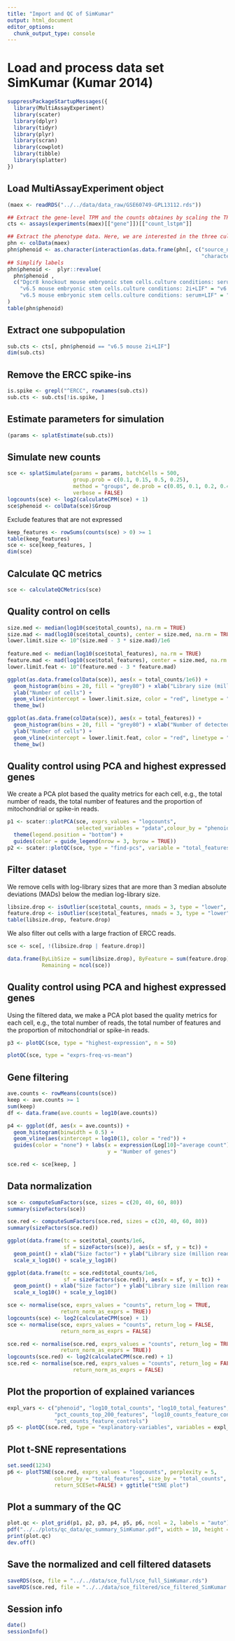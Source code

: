 ```yaml
---
title: "Import and QC of SimKumar"
output: html_document
editor_options: 
  chunk_output_type: console
---
```


# Load and process data set SimKumar (Kumar 2014)

```r
suppressPackageStartupMessages({
  library(MultiAssayExperiment)
  library(scater)
  library(dplyr)
  library(tidyr)
  library(plyr)
  library(scran)
  library(cowplot)
  library(tibble)
  library(splatter)
})
```

## Load MultiAssayExperiment object

```r
(maex <- readRDS("../../data/data_raw/GSE60749-GPL13112.rds"))

## Extract the gene-level TPM and the counts obtaines by scaling the TPMs
cts <- assays(experiments(maex)[["gene"]])[["count_lstpm"]]

## Extract the phenotype data. Here, we are interested in the three culture conditions
phn <- colData(maex)
phn$phenoid <- as.character(interaction(as.data.frame(phn[, c("source_name_ch1",
                                                              "characteristics_ch1.1")])))
## Simplify labels
phn$phenoid <-  plyr::revalue(
  phn$phenoid , 
  c("Dgcr8 knockout mouse embryonic stem cells.culture conditions: serum+LIF" = "Dgcr8 knockout mouse serum+LIF", 
    "v6.5 mouse embryonic stem cells.culture conditions: 2i+LIF" = "v6.5 mouse 2i+LIF",
    "v6.5 mouse embryonic stem cells.culture conditions: serum+LIF" = "v6.5 mouse serum+LIF")
)
table(phn$phenoid)
```

## Extract one subpopulation

```r
sub.cts <- cts[, phn$phenoid == "v6.5 mouse 2i+LIF"]
dim(sub.cts)
```

## Remove the ERCC spike-ins

```r
is.spike <- grepl("^ERCC", rownames(sub.cts))
sub.cts <- sub.cts[!is.spike, ]
```

## Estimate parameters for simulation

```r
(params <- splatEstimate(sub.cts))
```

## Simulate new counts

```r
sce <- splatSimulate(params = params, batchCells = 500,
                     group.prob = c(0.1, 0.15, 0.5, 0.25), 
                     method = "groups", de.prob = c(0.05, 0.1, 0.2, 0.4),
                     verbose = FALSE)
logcounts(sce) <- log2(calculateCPM(sce) + 1)
sce$phenoid <- colData(sce)$Group
```

Exclude features that are not expressed

```r
keep_features <- rowSums(counts(sce) > 0) >= 1
table(keep_features)
sce <- sce[keep_features, ]
dim(sce)
```

## Calculate QC metrics

```r
sce <- calculateQCMetrics(sce)
```

## Quality control on cells

```r
size.med <- median(log10(sce$total_counts), na.rm = TRUE)
size.mad <- mad(log10(sce$total_counts), center = size.med, na.rm = TRUE)
lower.limit.size <- 10^(size.med - 3 * size.mad)/1e6
    
feature.med <- median(log10(sce$total_features), na.rm = TRUE)
feature.mad <- mad(log10(sce$total_features), center = size.med, na.rm = TRUE)
lower.limit.feat <- 10^(feature.med - 3 * feature.mad)

ggplot(as.data.frame(colData(sce)), aes(x = total_counts/1e6)) + 
  geom_histogram(bins = 20, fill = "grey80") + xlab("Library size (million reads)") + 
  ylab("Number of cells") + 
  geom_vline(xintercept = lower.limit.size, color = "red", linetype = "dashed") + 
  theme_bw()

ggplot(as.data.frame(colData(sce)), aes(x = total_features)) + 
  geom_histogram(bins = 20, fill = "grey80") + xlab("Number of detected features") + 
  ylab("Number of cells") + 
  geom_vline(xintercept = lower.limit.feat, color = "red", linetype = "dashed") + 
  theme_bw()
```

## Quality control using PCA and highest expressed genes

We create a PCA plot based the quality metrics for each cell, e.g., the total
number of reads, the total number of features and the proportion of
mitochondrial or spike-in reads.

```r
p1 <- scater::plotPCA(sce, exprs_values = "logcounts",
                      selected_variables = "pdata",colour_by = "phenoid") + 
  theme(legend.position = "bottom") + 
  guides(color = guide_legend(nrow = 3, byrow = TRUE))
p2 <- scater::plotQC(sce, type = "find-pcs", variable = "total_features")
```

## Filter dataset

We remove cells with log-library sizes that are more than 3 median absolute
deviations (MADs) below the median log-library size.

```r
libsize.drop <- isOutlier(sce$total_counts, nmads = 3, type = "lower", log = TRUE)
feature.drop <- isOutlier(sce$total_features, nmads = 3, type = "lower", log = TRUE)
table(libsize.drop, feature.drop)
```

We also filter out cells with a large fraction of ERCC reads.

```r
sce <- sce[, !(libsize.drop | feature.drop)]

data.frame(ByLibSize = sum(libsize.drop), ByFeature = sum(feature.drop),
           Remaining = ncol(sce))
```

## Quality control using PCA and highest expressed genes

Using the filtered data, we make a PCA plot based the quality metrics for each
cell, e.g., the total number of reads, the total number of features and the
proportion of mitochondrial or spike-in reads.

```r
p3 <- plotQC(sce, type = "highest-expression", n = 50)
```

```r
plotQC(sce, type = "exprs-freq-vs-mean")
```

## Gene filtering

```r
ave.counts <- rowMeans(counts(sce))
keep <- ave.counts >= 1
sum(keep)
df <- data.frame(ave.counts = log10(ave.counts))

p4 <- ggplot(df, aes(x = ave.counts)) + 
  geom_histogram(binwidth = 0.5) + 
  geom_vline(aes(xintercept = log10(1), color = "red")) +
  guides(color = "none") + labs(x = expression(Log[10]~"average count"), 
                                y = "Number of genes")

sce.red <- sce[keep, ]
```

## Data normalization

```r
sce <- computeSumFactors(sce, sizes = c(20, 40, 60, 80))
summary(sizeFactors(sce))

sce.red <- computeSumFactors(sce.red, sizes = c(20, 40, 60, 80))
summary(sizeFactors(sce.red))

ggplot(data.frame(tc = sce$total_counts/1e6, 
                  sf = sizeFactors(sce)), aes(x = sf, y = tc)) + 
  geom_point() + xlab("Size factor") + ylab("Library size (million reads)") + 
  scale_x_log10() + scale_y_log10()

ggplot(data.frame(tc = sce.red$total_counts/1e6, 
                  sf = sizeFactors(sce.red)), aes(x = sf, y = tc)) + 
  geom_point() + xlab("Size factor") + ylab("Library size (million reads)") + 
  scale_x_log10() + scale_y_log10()
```

```r
sce <- normalise(sce, exprs_values = "counts", return_log = TRUE, 
                 return_norm_as_exprs = TRUE))
logcounts(sce) <- log2(calculateCPM(sce) + 1)
sce <- normalise(sce, exprs_values = "counts", return_log = FALSE, 
                 return_norm_as_exprs = FALSE)

sce.red <- normalise(sce.red, exprs_values = "counts", return_log = TRUE, 
                 return_norm_as_exprs = TRUE))
logcounts(sce.red) <- log2(calculateCPM(sce.red) + 1)
sce.red <- normalise(sce.red, exprs_values = "counts", return_log = FALSE, 
                     return_norm_as_exprs = FALSE)
```

## Plot the proportion of explained variances

```r
expl_vars <- c("phenoid", "log10_total_counts", "log10_total_features", "pct_dropout",
               "pct_counts_top_200_features", "log10_counts_feature_controls",
               "pct_counts_feature_controls")
p5 <- plotQC(sce.red, type = "explanatory-variables", variables = expl_vars)
```

## Plot t-SNE representations

```r
set.seed(1234)
p6 <- plotTSNE(sce.red, exprs_values = "logcounts", perplexity = 5,
               colour_by = "total_features", size_by = "total_counts",
               return_SCESet=FALSE) + ggtitle("tSNE plot")
```

## Plot a summary of the QC

```r
plot.qc <- plot_grid(p1, p2, p3, p4, p5, p6, ncol = 2, labels = "auto")
pdf("../../plots/qc_data/qc_summary_SimKumar.pdf", width = 10, height = 12)
print(plot.qc)
dev.off()
```

## Save the normalized and cell filtered datasets

```r
saveRDS(sce, file = "../../data/sce_full/sce_full_SimKumar.rds")
saveRDS(sce.red, file = "../../data/sce_filtered/sce_filtered_SimKumar.rds")
```

## Session info

```r
date()
sessionInfo()
```

